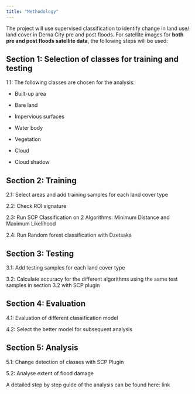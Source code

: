 ```yaml
---
title: "Methodology"
---
```


The project will use supervised classification to identify change in land use/ land cover in Derna City pre and post floods. For satellite images for **both pre and post floods satellite data**, the following steps will be used:

## Section 1: Selection of classes for training and testing

1.1: The following classes are chosen for the analysis:

-   Built-up area

-   Bare land

-   Impervious surfaces

-   Water body

-   Vegetation

-   Cloud

-   Cloud shadow

## Section 2: Training

2.1: Select areas and add training samples for each land cover type

2.2: Check ROI signature

2.3: Run SCP Classification on 2 Algorithms: Minimum Distance and Maximum Likelihood

2.4: Run Random forest classification with Dzetsaka 

## Section 3: Testing

3.1: Add testing samples for each land cover type

3.2: Calculate accuracy for the different algorithms using the same test samples in section 3.2 with SCP plugin

## Section 4: Evaluation

4.1: Evaluation of different classification model

4.2: Select the better model for subsequent analysis

## Section 5: Analysis

5.1: Change detection of classes with SCP Plugin

5.2: Analyse extent of flood damage

A detailed step by step guide of the analysis can be found here: link
